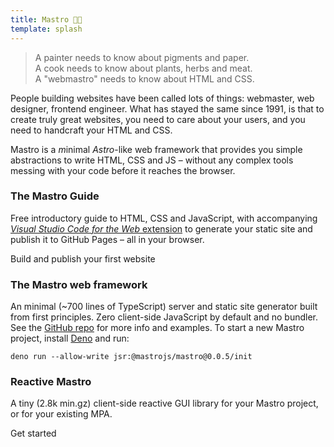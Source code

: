 ```yaml
---
title: Mastro 👨‍🍳
template: splash
---
```




> A painter needs to know about pigments and paper.\
> A cook needs to know about plants, herbs and meat.\
> A "webmastro" needs to know about HTML and CSS.

People building websites have been called lots of things: webmaster, web designer, frontend engineer.
What has stayed the same since 1991, is that to create truly great websites,
you need to care about your users, and you need to handcraft your HTML and CSS.

Mastro is a *m*inimal *Astro*-like web framework that provides you
simple abstractions to write HTML, CSS and JS –
without any complex tools messing with your code before it reaches the browser.


### The Mastro Guide

Free introductory guide to HTML, CSS and JavaScript, with accompanying [_Visual Studio Code for the Web_ extension](https://marketplace.visualstudio.com/items?itemName=mastro.mastro-vscode-extension)
to generate your static site and publish it to GitHub Pages – all in your browser.

<LinkButton href="/guide/">Build and publish your first website</LinkButton>

### The Mastro web framework

An minimal (~700 lines of TypeScript) server and static site generator built from first principles.
Zero client-side JavaScript by default and no bundler.
See the [GitHub repo](https://github.com/mastrojs/mastro/) for more info and examples.
To start a new Mastro project, install [Deno](https://deno.com/) and run:

```
deno run --allow-write jsr:@mastrojs/mastro@0.0.5/init
```

### Reactive Mastro

A tiny (2.8k min.gz) client-side reactive GUI library for your Mastro project, or for your existing MPA.

<LinkButton href="/reactive/">Get started</LinkButton>

<style>.site-title \{ display: none \}</style>

